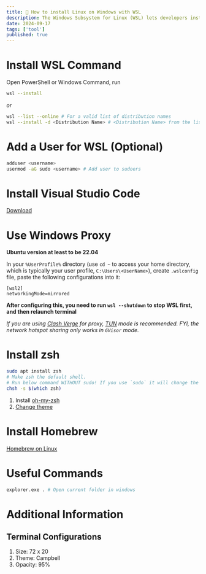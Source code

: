 ```yaml
---
title: 🐧 How to install Linux on Windows with WSL
description: The Windows Subsystem for Linux (WSL) lets developers install a Linux distribution (such as Ubuntu, OpenSUSE, Kali, Debian, Arch Linux, etc) and use Linux applications, utilities, and Bash command-line tools directly on Windows, unmodified, without the overhead of a traditional virtual machine or dualboot setup.
date: 2024-09-17
tags: ['tool']
published: true
---
```


# Install WSL Command

Open PowerShell or Windows Command, run

```sh
wsl --install
```

_or_

```sh
wsl --list --online # For a valid list of distribution names
wsl --install -d <Distribution Name> # <Distribution Name> from the list got by upper command
```

# Add a User for WSL (Optional)

```sh
adduser <username>
usermod -aG sudo <username> # Add user to sudoers
```

# Install Visual Studio Code

[Download](https://code.visualstudio.com/)

# Use Windows Proxy

**Ubuntu version at least to be 22.04**

In your `%UserProfile%` directory (use `cd ~` to access your home directory, which is typically your user profile, `C:\Users\<UserName>`), create `.wslconfig` file, paste the following configurations into it:

```
[wsl2]
networkingMode=mirrored
```

**After configuring this, you need to run `wsl --shutdown` to stop WSL first, and then relaunch terminal**

_If you are using [Clash Verge](https://github.com/clash-verge-rev/clash-verge-rev) for proxy, [TUN](https://wiki.metacubex.one/en/config/inbound/tun/) mode is recommended. FYI, the network hotspot sharing only works in `GVisor` mode._

# Install zsh

```sh
sudo apt install zsh
# Make zsh the default shell.
# Run below command WITHOUT sudo! If you use `sudo` it will change the shell not for your working user but for root
chsh -s $(which zsh)
```

1. Install [oh-my-zsh](https://ohmyz.sh/)
1. [Change theme](/blog/tools#oh-my-zsh)

# Install Homebrew

[Homebrew on Linux](https://docs.brew.sh/Homebrew-on-Linux#install)

# Useful Commands

```sh
explorer.exe . # Open current folder in windows
```

# Additional Information

## Terminal Configurations

1. Size: 72 x 20
1. Theme: Campbell
1. Opacity: 95%
